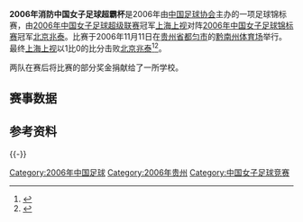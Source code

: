 {{Infobox football match
| title                   = 2006年[[中国女子足球超霸杯|中国女子足球超霸杯]]
| image                   = 
| event                   = 
| team1                   = [[上海女足|上海上视]]
| team1association        = 
| team1score              = 1
| team2                   = [[北京女足|北京兆泰]]
| team2association        = 
| team2score              = 0
| details                 = 
| date1                   = 2006年11月11日
| stadium1                = [[黔南州体育场|黔南州体育场]]
| city1                   = [[都匀市|都匀市]]
| man_of_the_match1a      = 
| man_of_the_match1atitle = 
| man_of_the_match1b      = 
| man_of_the_match1btitle = 
| referee                 = 
| attendance              = 
| weather                 =
| previous                = [[2003年中国女子足球超霸杯|2003]]
| next                    = [[2007年中国女子足球超霸杯|2007]]
}}
'''2006年消防中国女子足球超霸杯'''是2006年由[[中国足球协会|中国足球协会]]主办的一项足球锦标赛，由[[2006年中国女子足球超级联赛|2006年中国女子足球超级联赛]]冠军[[上海女足|上海上视]]对阵[[2006年中国女子足球锦标赛|2006年中国女子足球锦标赛]]冠军[[北京女足|北京兆泰]]。比赛于2006年11月11日在[[贵州省|贵州省]][[都匀市|都匀市]]的[[黔南州体育场|黔南州体育场]]举行。最终[[上海女足|上海上视]]以1比0的比分击败[[北京女足|北京兆泰]]<ref>{{cite web |author1=江淮晨报 |title=《女足超霸杯上演巅峰对决 国脚缺阵上海险胜北京夺冠》 |url=http://sports.sina.com.cn/c/2006-11-13/00222562871.shtml |website=新浪网 |accessdate=2006-11-13 |archive-date=2012-03-15 |archive-url=https://web.archive.org/web/20120315050022/http://sports.sina.com.cn/c/2006-11-13/00222562871.shtml |dead-url=no }}</ref><ref>{{cite web |author1=广州日报 |author2=廖艺 |title=《处子战， “杜家军”亮剑(组图)》 |url=http://news.sohu.com/20061112/n246331458.shtml |website=搜狐网 |accessdate=2006-11-12}}</ref>。

两队在赛后将比赛的部分奖金捐献给了一所学校。
==赛事数据==
{{footballbox
| date         = 2006年11月11日
| event        = 
| round        = 
| time         = 15:00 [[UTC+08:00|UTC+8]]
| team1        = [[上海女足|上海上视]]
| score        = 1 - 0
| report       = [https://cfa002.cfadata.com/china/2006nv_cb.html 报告]
| team2        = [[北京女足|北京兆泰]]
| goals1       = [[徐媛|徐媛]]{{goal}}
| goals2       = 
| penaltyscore = 
| penalties1   = 
| penalties2   = 
| stadium      = [[都匀|都匀]]，[[黔南州体育场|黔南州体育场]]
| location     = 
| attendance   = 
| referee      = 
}}

==参考资料==
{{reflist}}
{{-}}

{{中国足球协会女子超级杯赛季}}
{{2006年中国足球}}

[[Category:2006年中国足球|Category:2006年中国足球]]
[[Category:2006年贵州|Category:2006年贵州]]
[[Category:中国女子足球竞赛|Category:中国女子足球竞赛]]